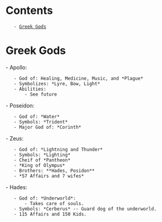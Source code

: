 = Contents =
    - [[#Greek Gods|Greek Gods]]

= Greek Gods =
- Apollo:
	- God of: Healing, Medicine, Music, and *Plague*
	- Symbolizes: *Lyre, Bow, Light*
	- Abilities:
		- See future

- Poseidon:
	- God of: *Water*
	- Symbols: *Trident*
	- Major God of: *Corinth*

- Zeus:
	- God of: *Lightning and Thunder*
	- Symbols: *Lighting*
	- Cheif of *Pantheon*
	- *King of Olympus*
	- Brothers: **Hades, Posidon**
	- *57 Affairs and 7 wifes*

- Hades:
	- God of: *Underworld*:
		- Takes care of souls.
	- Symbols: *Cerberus* -- Guard dog of the underworld.
	- 115 Affairs and 150 Kids.
